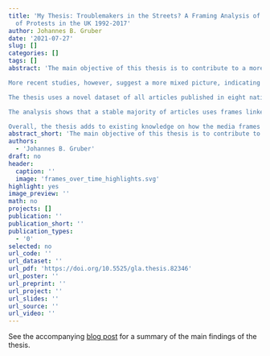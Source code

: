 ```yaml
---
title: 'My Thesis: Troublemakers in the Streets? A Framing Analysis of Newspaper Coverage
  of Protests in the UK 1992-2017'
author: Johannes B. Gruber
date: '2021-07-27'
slug: []
categories: []
tags: []
abstract: 'The main objective of this thesis is to contribute to a more systematic understanding of how mainstream news media in liberal democracies report about protests. Existing research indicates that when mainstream news media report about demonstrations, protesters often face delegitimising coverage. This phenomenon, known as the "(journalistic) protest paradigm, is thought to be a default mindset that leads journalists to emphasize the method of protesters over their message — restricting the impact of one of few tools citizens have to raise important issues.

More recent studies, however, suggest a more mixed picture, indicating both that the protest paradigm is used more conditionally than previously thought and that there have been overall changes in protest reporting in recent decades. There are limitations to the existing literature, however. The scope of studies has been rather narrow, focusing only on single, often radical, protest events or scrutinize the coverage surrounding a specific issue or movement. Furthermore, there are limitations to the theoretical foundation of the protest paradigm. Consequently, operationalisation of the paradigm and the way results have been interpreted differ substantially across studies, which has even led to contradicting findings regarding one protest event in the past.

The thesis uses a novel dataset of all articles published in eight national UK newspapers between 1992 and 2017 about domestic protests and demonstrations (*N* = 27, 496). To analyse coverage in this large corpus, I use an innovative approach to framing analysis that combines best-practice manual coding techniques with supervised machine learning. Using this approach provides a strong methodological and theoretical foundation for the analysis of protest coverage: the operationalisation of frames is more explicit than in existing studies of the protest paradigm and frames are found inductively from the data, rather than being derived from decades old theory.

The analysis shows that a stable majority of articles uses frames linked to the protest paradigm throughout the time frame. At the same time, a substantial and growing number of articles employ legitimising frames — either on their own or co-existing with delegitimising framing. Specifically, I find seven distinct frames: four that follow the delegitimising patterns of the protest paradigm, two frames that legitimise protests and their message and one that is neutral. The results show that patterns of reporting about protest are not static and that the circumstances and features of protest events shape their coverage. Specifically, I find four main determinants for the use of the different media frames: (1.) violent protests get more delegitimising coverage, and less legitimising coverage; (2.) the goal of a protest matters for the kind of reporting it receives, yet relationships between frames and goals are complex and goals overall matter more for legitimising frames; (3.) protests receive less legitimising coverage from tabloid newspapers than from broadsheet outlets and one of the legitimising frames is used less often by right-wing media — which means that differences between outlet categories exist but are less pronounced than expected; and (4.) reports published more recently and longer after the start of an event have a higher chance of containing legitimising framing.

Overall, the thesis adds to existing knowledge on how the media frames protest over time and provides insights into the conditional logic with which journalists use different frames. Moreover, it develops a new approach to framing analysis combining manual and automated content analysis.'
abstract_short: 'The main objective of this thesis is to contribute to a more systematic understanding of how mainstream news media in liberal democracies report about protests.'
authors:
  - 'Johannes B. Gruber'
draft: no
header:
  caption: ''
  image: 'frames_over_time_highlights.svg'
highlight: yes
image_preview: ''
math: no
projects: []
publication: ''
publication_short: ''
publication_types:
  - '0'
selected: no
url_code: ''
url_dataset: ''
url_pdf: 'https://doi.org/10.5525/gla.thesis.82346'
url_poster: ''
url_preprint: ''
url_project: ''
url_slides: ''
url_source: ''
url_video: ''
---
```


See the accompanying [blog post](/post/2021-08-02-thesis-published/) for a summary of the main findings of the thesis.
